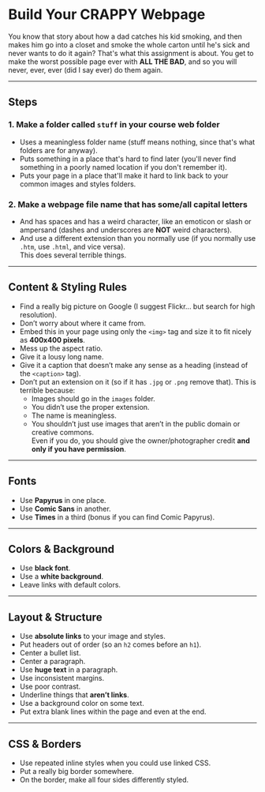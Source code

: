 # Build Your CRAPPY Webpage

You know that story about how a dad catches his kid smoking, and then makes him go into a closet and smoke the whole carton until he's sick and never wants to do it again? That's what this assignment is about. You get to make the worst possible page ever with **ALL THE BAD**, and so you will never, ever, ever (did I say ever) do them again. 

---

## Steps

### 1. Make a folder called `stuff` in your course web folder
- Uses a meaningless folder name (stuff means nothing, since that's what folders are for anyway).
- Puts something in a place that's hard to find later (you'll never find something in a poorly named location if you don't remember it).
- Puts your page in a place that'll make it hard to link back to your common images and styles folders.

### 2. Make a webpage file name that has some/all capital letters 
- And has spaces and has a weird character, like an emoticon or slash or ampersand (dashes and underscores are **NOT** weird characters).
- And use a different extension than you normally use (if you normally use `.htm`, use `.html`, and vice versa).  
  This does several terrible things.

---

## Content & Styling Rules

- Find a really big picture on Google (I suggest Flickr... but search for high resolution).
- Don’t worry about where it came from.
- Embed this in your page using only the `<img>` tag and size it to fit nicely as **400x400 pixels**.
- Mess up the aspect ratio.
- Give it a lousy long name.
- Give it a caption that doesn’t make any sense as a heading (instead of the `<caption>` tag).
- Don’t put an extension on it (so if it has `.jpg` or `.png` remove that). This is terrible because:
  - Images should go in the `images` folder.
  - You didn’t use the proper extension.
  - The name is meaningless.
  - You shouldn’t just use images that aren’t in the public domain or creative commons.  
    Even if you do, you should give the owner/photographer credit **and only if you have permission**.

---

## Fonts

- Use **Papyrus** in one place.
- Use **Comic Sans** in another.
- Use **Times** in a third (bonus if you can find Comic Papyrus).

---

## Colors & Background

- Use **black font**.
- Use a **white background**.
- Leave links with default colors.

---

## Layout & Structure

- Use **absolute links** to your image and styles.
- Put headers out of order (so an `h2` comes before an `h1`).
- Center a bullet list.
- Center a paragraph.
- Use **huge text** in a paragraph.
- Use inconsistent margins.
- Use poor contrast.
- Underline things that **aren’t links**.
- Use a background color on some text.
- Put extra blank lines within the page and even at the end.

---

## CSS & Borders

- Use repeated inline styles when you could use linked CSS.
- Put a really big border somewhere.
- On the border, make all four sides differently styled.